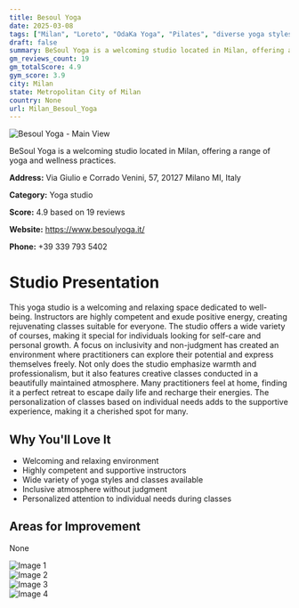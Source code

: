 ```yaml
---
title: Besoul Yoga
date: 2025-03-08
tags: ["Milan", "Loreto", "OdaKa Yoga", "Pilates", "diverse yoga styles", "inclusive", "welcoming", "Milan"]  
draft: false
summary: BeSoul Yoga is a welcoming studio located in Milan, offering a range of yoga and wellness practices.
gm_reviews_count: 19
gm_totalScore: 4.9
gym_score: 3.9
city: Milan
state: Metropolitan City of Milan
country: None
url: Milan_Besoul_Yoga
---
```


<div className="aspect-[16/9] relative my-8">
  <img 
    src="https://lh5.googleusercontent.com/p/AF1QipPMDC5KG6D3PgD8eMNPYMEV9rh0wjo56FQyv399=w1920-h1080-k-no"
    alt="Besoul Yoga - Main View"
    className="object-cover absolute inset-0 w-full h-full rounded-lg"
  />
</div>

BeSoul Yoga is a welcoming studio located in Milan, offering a range of yoga and wellness practices.

**Address:** Via Giulio e Corrado Venini, 57, 20127 Milano MI, Italy

**Category:** Yoga studio

**Score:** 4.9 based on 19 reviews

**Website:** https://www.besoulyoga.it/

**Phone:** +39 339 793 5402

# Studio Presentation

This yoga studio is a welcoming and relaxing space dedicated to well-being. Instructors are highly competent and exude positive energy, creating rejuvenating classes suitable for everyone. The studio offers a wide variety of courses, making it special for individuals looking for self-care and personal growth. A focus on inclusivity and non-judgment has created an environment where practitioners can explore their potential and express themselves freely. Not only does the studio emphasize warmth and professionalism, but it also features creative classes conducted in a beautifully maintained atmosphere. Many practitioners feel at home, finding it a perfect retreat to escape daily life and recharge their energies. The personalization of classes based on individual needs adds to the supportive experience, making it a cherished spot for many.

## Why You'll Love It

- Welcoming and relaxing environment
- Highly competent and supportive instructors
- Wide variety of yoga styles and classes available
- Inclusive atmosphere without judgment
- Personalized attention to individual needs during classes

## Areas for Improvement

None

<div className="grid grid-cols-1 xl:grid-cols-2 gap-4 my-8">
<div className="aspect-[4/3] relative"><img src="https://lh5.googleusercontent.com/p/AF1QipO8ENk9_Apc6awakRZM-63qANXomv4huvap-PbV=w1920-h1080-k-no" alt="Image 1" className="object-cover absolute inset-0 w-full h-full rounded-lg" /></div>
<div className="aspect-[4/3] relative"><img src="https://lh5.googleusercontent.com/p/AF1QipNT-XOgaroN66RYcvqfPOZg9xssUfu7LxZ9mGmn=w1920-h1080-k-no" alt="Image 2" className="object-cover absolute inset-0 w-full h-full rounded-lg" /></div>
<div className="aspect-[4/3] relative"><img src="https://lh5.googleusercontent.com/p/AF1QipP8xaDExvbUkl_QufrZplTeI6MxVgVTpVVQVKEf=w1920-h1080-k-no" alt="Image 3" className="object-cover absolute inset-0 w-full h-full rounded-lg" /></div>
<div className="aspect-[4/3] relative"><img src="https://lh5.googleusercontent.com/p/AF1QipMTrn_HqUBiumRkK8KZyjstWJZFG9YAQwSBpD9J=w1920-h1080-k-no" alt="Image 4" className="object-cover absolute inset-0 w-full h-full rounded-lg" /></div>
</div>